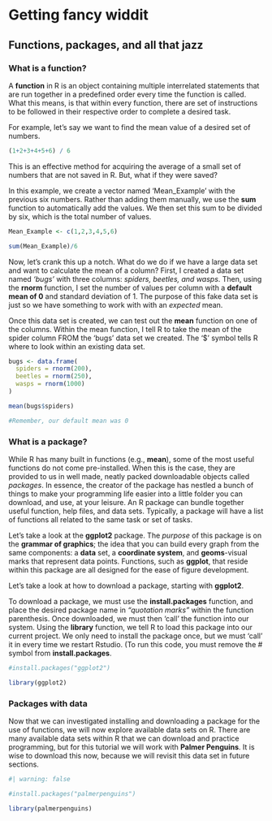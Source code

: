 # Getting fancy widdit 
## Functions, packages, and all that jazz
### What is a function?{.unnumbered}
A **function** in R is an object containing multiple interrelated statements that are run together in a predefined order every time the function is called.
What this means, is that within every function, there are set of instructions to be followed in their respective order to complete a desired task. 


For example, let's say we want to find the mean value of a desired set of numbers. 

```r
(1+2+3+4+5+6) / 6

```
This is an effective method for acquiring the average of a small set of numbers that are not saved in R. But, what if they were saved? 

In this example, we create a vector named 'Mean_Example' with the previous six numbers.
Rather than adding them manually, we use the **sum** function to automatically add the values. 
We then set this sum to be divided by six, which is the total number of values. 

```r
Mean_Example <- c(1,2,3,4,5,6)

sum(Mean_Example)/6

```


Now, let's crank this up a notch. What do we do if we have a large data set and want to calculate the mean of a column? 
First, I created a data set named *'bugs'* with three columns: *spiders, beetles, and wasps*. Then, using the **rnorm** function, I set the number of values per column with a **default mean of 0** and standard deviation of 1. The purpose of this fake data set is just so we have something to work with with an *expected* mean. 

Once this data set is created, we can test out the **mean** function on one of the columns. Within the mean function, I tell R to take the mean of the spider column FROM the 'bugs' data set we created. The '$' symbol tells R where to look within an existing data set. 

```r
bugs <- data.frame(
  spiders = rnorm(200),
  beetles = rnorm(250),
  wasps = rnorm(1000)
)

mean(bugs$spiders)

#Remember, our default mean was 0
```

      
### What is a package?{.unnumbered}
While R has many built in functions (e.g., **mean**), some of the most useful functions do not come pre-installed. 
When this is the case, they are provided to us in well made, neatly packed downloadable objects called *packages*.
In essence, the creator of the package has nestled a bunch of things to make your programming life easier into a little folder you can download, and use, at your leisure.
An R package can bundle together useful function, help files, and data sets. 
Typically, a package will have a list of functions all related to the same task or set of tasks. 

Let's take a look at the **ggplot2** package. 
The *purpose* of this package is on the **grammar of graphics**; the idea that you can build every graph from the same components: a **data** set, a **coordinate system**, and **geoms**-visual marks that represent data points. 
Functions, such as **ggplot**, that reside within this package are all designed for the ease of figure development. 

Let's take a look at how to download a package, starting with **ggplot2**.

To download a package, we must use the **install.packages** function, and place the desired package name in *"quotation marks"* within the function parenthesis. 
Once downloaded, we must then 'call' the function into our system. 
Using the **library** function, we tell R to load this package into our current project. 
We only need to install the package once, but we must 'call' it in every time we restart Rstudio. (To run this code, you must remove the # symbol from **install.packages**.

```r
#install.packages("ggplot2")

library(ggplot2)
```
  
### Packages with data {.unnumbered}
Now that we can investigated installing and downloading a package for the use of functions, we will now explore available data sets on R. 
There are many available data sets within R that we can download and practice programming, but for this tutorial we will work with **Palmer Penguins**. 
It is wise to download this now, because we will revisit this data set in future sections. 

```r
#| warning: false

#install.packages("palmerpenguins")

library(palmerpenguins)
```
